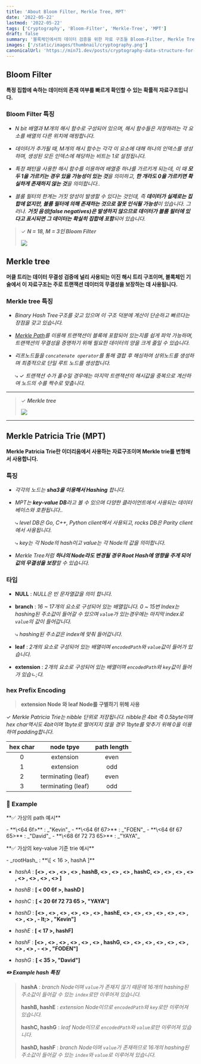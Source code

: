 ```yaml
---
title: 'About Bloom Filter, Merkle Tree, MPT'
date: '2022-05-22'
lastmod: '2022-05-22'
tags: ['Cryptography', 'Bloom-Filter', 'Merkle-Tree', 'MPT']
draft: false
summary: '블록체인에서의 데이터 검증을 위한 자료 구조들 Bloom-Filter, Merkle Tree, MPT에 대해 알아봅니다. 🤔'
images: ['/static/images/thumbnail/cryptography.png']
canonicalUrl: 'https://min71.dev/posts/cryptography-data-structure-for-verification'
---
```


<TOCInline toc={props.toc} exclude="Introduction" />

## Bloom Filter

**특정 집합에 속하는 데이터의 존재 여부를 빠르게 확인할 수 있는 확률적 자료구조입니다.**

### Bloom Filter 특징

- _N bit 배열과 M개의 해시 함수로 구성되어 있으며, 해시 함수들은 저장하려는 각 요소를 배열의 다른 위치에 매핑합니다._

- _데이터가 추가될 때, M개의 해시 함수는 각각 이 요소에 대해 하나의 인덱스를 생성하며, 생성된 모든 인덱스에 해당하는 비트는 1로 설정됩니다._

- _특정 패턴을 사용한 해시 함수를 이용하여 배열중 하나를 가르키게 되는데, 이 때 **모두 1을 가르키는 경우 있을 가능성이 있는 것**을 의미하고, **한 개라도 0을 가르키면 확실하게 존재하지 않는 것**을 의미합니다.._

- _블룸 필터의 한계는 거짓 양성이 발생할 수 있다는 것인데, 즉 **데이터가 실제로는 집합에 없지만, 블룸 필터에 의해 존재하는 것으로 잘못 인식될 가능성**이 있습니다. 그러나. **거짓 음성(false negatives)은 발생하지 않으므로 데이터가 블룸 필터에 있다고 표시되면 그 데이터는 확실히 집합에 포함**되어 있습니다._

> ✓ **_N = 18, M = 3인 Bloom Filter_**
>
> ![](/static/images/cryptography/bloom-filter.jpeg)

## Merkle tree

**머클 트리는 데이터 무결성 검증에 널리 사용되는 이진 해시 트리 구조이며, 블록체인 기술에서 이 자료구조는 주로 트랜잭션 데이터의 무결성을 보장하는 데 사용됩니다.**

### Merkle tree 특징

- _Binary Hash Tree구조를 갖고 있으며 이 구조 덕분에 계산이 단순하고 빠르다는 장점을 갖고 있습니다._

- _[Merkle Path](http://wiki.hash.kr/index.php/%EB%A8%B8%ED%81%B4%EA%B2%BD%EB%A1%9C)를 이용해 트랜잭션이 블록에 포함되어 있는지를 쉽게 파악 가능하며, 트랜잭션의 무결성을 증명하기 위해 필요한 데이터의 양을 크게 줄일 수 있습니다._

- _리프노드들을 `concatenate operator`를 통해 결합 후 해싱하여 상위노드를 생성하며 최종적으로 단일 루트 노드를 생성합니다._

  ⤷ ✓ _트랜잭션 수가 홀수일 경우에는 마지막 트랜잭션의 해시값을 중복으로 계산하여 노드의 수를 짝수로 맞춥니다._

---

> ✓ **_Merkle tree_**
>
> ![](/static/images/cryptography/merkle-tree.png)

---

## Merkle Patricia Trie (MPT)

**Merkle Patricia Trie란 이더리움에서 사용하는 자료구조이며 Merkle trie를 변형해서 사용합니다.**

### 특징

- _각각의 노드는 **sha3을 이용해서 Hashing** 합니다._

- _MPT는 **key-value DB**라고 볼 수 있으며 다양한 클라이언트에서 사용되는 데이터베이스와 호환됩니다.._

  ⤷ _level DB은 Go, C++, Python client에서 사용되고, rocks DB은 Parity client에서 사용됩니다._

  ⤷ _key는 각 Node의 hash이고 value는 각 Node의 값을 의미합니다._

- _Merkle Tree처럼 **하나의 Node라도 변경될 경우 Root Hash에 영향을 주게 되어 값의 무결성을 보장**할 수 있습니다._

### 타입

- **NULL** : _NULL은 빈 문자열값을 의미 합니다._

- **branch** : _16 ~ 17개의 요소로 구성되어 있는 배열입니다. 0 ~ 15번 Index는 hashing된 주소값이 들어갈 수 있으며 `value`가 있는경우에는 마지막 index로 `value`의 값이 들어갑니다._

  ⤷ _hashing된 주소값은 index에 맞춰 들어갑니다._

- **leaf** : _2개의 요소로 구성되어 있는 배열이며 `encodedPath`와 `value`값이 들어가 있습니다._

- **extension** : _2개의 요소로 구성되어 있는 배열이며 `encodedPath`와 `key`값이 들어가 있습ㄴ;다._

### hex Prefix Encoding

> **extension Node 와 leaf Node를 구별하기 위해 사용**

✓ _Merkle Patricia Trie는 nibble 단위로 저장됩니다. nibble은 4bit 즉 0.5byte이며 hex char역시도 4bit이며 1byte로 떨어지지 않을 경우 1byte를 맞추기 위해 0을 이용하여 padding합니다._

| hex char |     node tpye      | path length |
| :------: | :----------------: | :---------: |
|    0     |     extension      |    even     |
|    1     |     extension      |     odd     |
|    2     | terminating (leaf) |    even     |
|    3     | terminating (leaf) |     odd     |

### 📝 Example

<p style={{ fontSize:"1.2rem",fontWeight:"bold" }}>**✅ 가상의 path 예시**</p>
<div style={{border:"1px solid #075985", padding: '0.5rem', margin:"0.5rem", marginTop:"1rem"}}>
- **\<64 6f>** : _"Kevin"_
- **\<64 6f 67>** : _"FOEN"_
- **\<64 6f 67 65>** : _"David"_
- **\<68 6f 72 73 65>** : _"YAYA"_
</div>

<p style={{ fontSize: '1.2rem', fontWeight: 'bold' }}>**✅ 가상의 key-value 기준 trie 예시**</p>

<div style={{border:"1px solid #075985", padding: '0.5rem', margin:"0.5rem"}}>
- _rootHash_ : **\[ < 16 >, hashA ]**

- _hashA_ : **[&lt;&gt; , &lt;&gt; , &lt;&gt; , &lt;&gt; , hashB, &lt;&gt; , &lt;&gt; , &lt;&gt; , hashC, &lt;&gt; , &lt;&gt; , &lt;&gt; , &lt;&gt; , &lt;&gt; , &lt;&gt; , &lt;&gt; , &lt;&gt; ]**

- _hashB_ : **\[ < 00 6f >, hashD ]**

- _hashC_ : **\[ < 20 6f 72 73 65 >, "YAYA"]**

- _hashD_ : **[&lt;&gt; , &lt;&gt; , &lt;&gt; , &lt;&gt; , &lt;&gt; , &lt;&gt; , hashE, &lt;&gt; , &lt;&gt; , &lt;&gt; , &lt;&gt; , &lt;&gt; , &lt;&gt; , &lt;&gt; , &lt;&gt; , - lt;&gt; , "Kevin"]**

- _hashE_ : **\[ < 17 >, hashF]**

- _hashF_ : **[&lt;&gt; , &lt;&gt; , &lt;&gt; , &lt;&gt; , &lt;&gt; , &lt;&gt; , hashG, &lt;&gt; , &lt;&gt; , &lt;&gt; , &lt;&gt; , &lt;&gt; , &lt;&gt; , &lt;&gt; , &lt;&gt; , - &lt;&gt; , "FODEN"]**

- _hashG_ : **\[ &lt; 35 >, "David"]**

</div>

**_✏️ Example hash 특징_**

> **hashA** : _branch Node이며 `value`가 존재지 않기 때문에 16개의 hashing된 주소값이 들어갈 수 있는 `index`로만 이루어져 있습니다._
>
> **hashB, hashE** : _extension Node이므로 `encodedPath`와 `key`로만 이루어져 있습니다._
>
> **hashC, hashG** : _leaf Node이므로 `encodedPath`와 `value`로만 이루어져 있습니다._
>
> **hashD, hashF** : _branch Node이며 `value`가 존재하므로 16개의 hashing된 주소값이 들어갈 수 있는 `index`와 `value`로 이루어져 있습니다._
